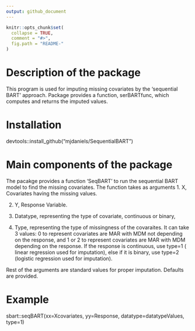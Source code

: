```yaml
---
output: github_document
---
```


<!-- README.md is generated from README.Rmd. Please edit that file -->

```r
knitr::opts_chunk$set(
  collapse = TRUE,
  comment = "#>",
  fig.path = "README-"
)
```
# Description of the package

This program is used for imputing missing covariates by the 'sequential BART' approach. Package provides a function, serBARTfunc, which computes and returns the imputed values.

# Installation 

devtools::install_github("mjdaniels/SequentialBART")

# Main components of the package

The pacakge provides a function 'SeqBART' to run the sequential BART model to find the missing covariates. The function takes as arguments
1. X, Covariates having the missing values. 

2. Y, Response Variable.

3. Datatype, representing the type of covariate, continuous or binary,

4. Type, representing the type of missingness of the covaraites. It can take 3 values: 0 to represent covariates are MAR with MDM not depending on the response, and 1 or 2 to represent covariates are MAR with MDM depending on the response. If the response is continuous, use type=1 ( linear regression used for imputation), else if it is binary, use type=2 (logistic regression used for imputation).


Rest of the arguments are standard values for proper imputation. Defaults are provided.
 

# Example


sbart::seqBART(xx=Xcovariates, yy=Response, datatype=datatypeValues, type=1)


